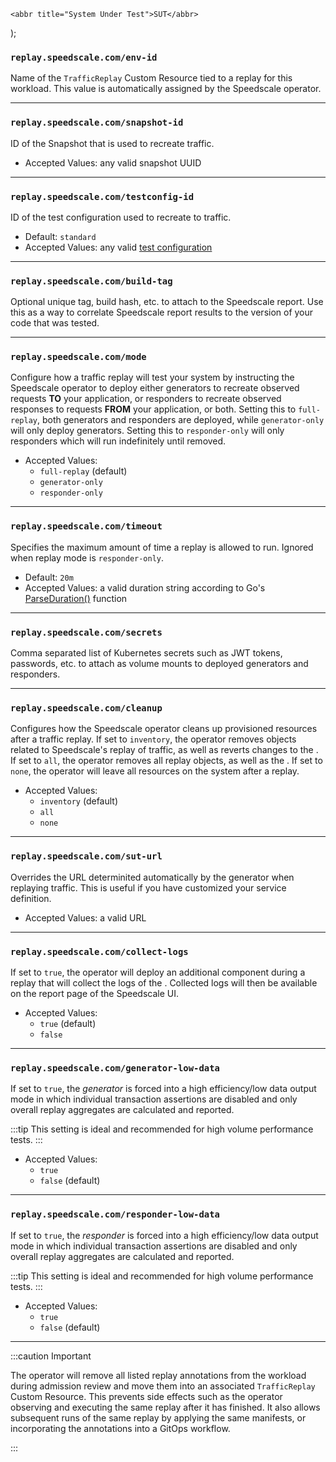    <abbr title="System Under Test">SUT</abbr>
);


### `replay.speedscale.com/env-id`

Name of the `TrafficReplay` Custom Resource tied to a replay for this workload. This value is automatically
assigned by the Speedscale operator.


***


### `replay.speedscale.com/snapshot-id`

ID of the Snapshot that is used to recreate traffic.

* Accepted Values: any valid snapshot UUID


***


### `replay.speedscale.com/testconfig-id`

ID of the test configuration used to recreate to traffic.

* Default: `standard`
* Accepted Values: any valid [test configuration](/reference/configuration)


***


### `replay.speedscale.com/build-tag`

Optional unique tag, build hash, etc. to attach to the Speedscale report. Use this as a way to correlate
Speedscale report results to the version of your code that was tested.


***


### `replay.speedscale.com/mode`

Configure how a traffic replay will test your system by instructing the Speedscale operator to deploy either
generators to recreate observed requests **TO** your application, or responders to recreate observed responses
to requests __**FROM**__ your application, or both. Setting this to `full-replay`, both generators and responders
are deployed, while `generator-only` will only deploy generators. Setting this to `responder-only` will only
responders which will run indefinitely until removed.

* Accepted Values:
  * `full-replay` (default)
  * `generator-only`
  * `responder-only`


***


### `replay.speedscale.com/timeout`

Specifies the maximum amount of time a replay is allowed to run. Ignored when replay mode is `responder-only`.

* Default: `20m`
* Accepted Values: a valid duration string according to Go's [ParseDuration()](https://pkg.go.dev/time#ParseDuration) function


***


### `replay.speedscale.com/secrets`

Comma separated list of Kubernetes secrets such as JWT tokens, passwords, etc. to attach as volume mounts to
deployed generators and responders.


***


### `replay.speedscale.com/cleanup`

Configures how the Speedscale operator cleans up provisioned resources after a traffic replay. If set to
`inventory`, the operator removes objects related to Speedscale's replay of traffic, as well as reverts
changes to the <SUT />. If set to `all`, the operator removes all replay objects, as well as the <SUT />. If
set to `none`, the operator will leave all resources on the system after a replay.

* Accepted Values:
  * `inventory` (default)
  * `all`
  * `none`


***


### `replay.speedscale.com/sut-url`

Overrides the <SUT /> URL determinited automatically by the generator when replaying traffic. This is useful
if you have customized your service definition.

* Accepted Values: a valid URL


***


### `replay.speedscale.com/collect-logs`

If set to `true`, the operator will deploy an additional component during a replay that will collect the logs
of the <SUT />. Collected logs will then be available on the report page of the Speedscale UI.

* Accepted Values:
  * `true` (default)
  * `false`


***


### `replay.speedscale.com/generator-low-data`

If set to `true`, the *generator* is forced into a high efficiency/low data output mode in which individual
transaction assertions are disabled and only overall replay aggregates are calculated and reported.

:::tip
This setting is ideal and recommended for high volume performance tests.
:::

* Accepted Values:
  * `true`
  * `false` (default)


***


### `replay.speedscale.com/responder-low-data`

If set to `true`, the *responder* is forced into a high efficiency/low data output mode in which individual
transaction assertions are disabled and only overall replay aggregates are calculated and reported.

:::tip
This setting is ideal and recommended for high volume performance tests.
:::


* Accepted Values:
  * `true`
  * `false` (default)


***


:::caution Important

The operator will remove all listed replay annotations from the workload during admission review and move them
into an associated `TrafficReplay` Custom Resource. This prevents side effects such as the operator observing
and executing the same replay after it has finished. It also allows subsequent runs of the same replay by
applying the same manifests, or incorporating the annotations into a GitOps workflow.

:::
